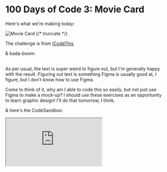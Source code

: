 
# 100 Days of Code 3: Movie Card

Here's what we're making today:

![Movie Card](./movie_card.webp)
{/* truncate */}

The challenge is from [ICodeThis](https://icodethis.com/modes/design-to-code/57/submissions).

& bada-boom:

<MovieCard />
<br />
As per usual, the text is super weird to figure out, but I'm generally happy
with the result. Figuring out text is something Figma is usually good at, I
figure, but I don't know how to use Figma.

Come to think of it, why am I able to code this so easily, but not just use
Figma to make a mock-up? I should use these exercises as an opportunity to learn
graphic design! I'll do that tomorrow, I think.

& here's the CodeSandbox:

<iframe
  src='https://codesandbox.io/embed/xpkny3?view=Editor+%2B+Preview&module=%2Fsrc%2Fmovie-card.tsx'
  style={{
    width: '100%',
    height: '500px',
    border: '0',
    borderRadius: '4px',
    overflow: 'movie-card',
  }}
  title='movie-card'
></iframe>
